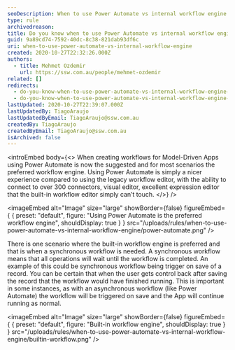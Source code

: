 ```yaml
---
seoDescription: When to use Power Automate vs internal workflow engine (Model Driven Apps)?
type: rule
archivedreason:
title: Do you know when to use Power Automate vs internal workflow engine (Model Driven Apps)?
guid: 9a89cd74-7592-40dc-8c38-821dab93df6c
uri: when-to-use-power-automate-vs-internal-workflow-engine
created: 2020-10-27T22:32:26.000Z
authors:
  - title: Mehmet Ozdemir
    url: https://ssw.com.au/people/mehmet-ozdemir
related: []
redirects:
  - do-you-know-when-to-use-power-automate-vs-internal-workflow-engine-model-driven-apps
  - do-you-know-when-to-use-power-automate-vs-internal-workflow-engine-(model-driven-apps)
lastUpdated: 2020-10-27T22:39:07.000Z
lastUpdatedBy: TiagoAraujo
lastUpdatedByEmail: TiagoAraujo@ssw.com.au
createdBy: TiagoAraujo
createdByEmail: TiagoAraujo@ssw.com.au
isArchived: false
---
```


<introEmbed
  body={<>
When creating workflows for Model-Driven Apps using Power Automate is now the suggested and for most scenarios the preferred workflow engine. Using Power Automate is simply a nicer experience compared to using the legacy workflow editor, with the ability to connect to over 300 connectors, visual editor, excellent expression editor that the built-in workflow editor simply can’t touch.
  </>}
/>

<imageEmbed
  alt="Image"
  size="large"
  showBorder={false}
  figureEmbed={ {
    preset: "default",
    figure: "Using Power Automate is the preferred workflow engine",
    shouldDisplay: true
  } }
  src="/uploads/rules/when-to-use-power-automate-vs-internal-workflow-engine/power-automate.png"
/>


There is one scenario where the built-in workflow engine is preferred and that is when a synchronous workflow is needed. A synchronous workflow means that all operations will wait until the workflow is completed. An example of this could be synchronous workflow being trigger on save of a record. You can be certain that when the user gets control back after saving the record that the workflow would have finished running. This is important in some instances, as with an asynchronous workflow (like Power Automate) the workflow will be triggered on save and the App will continue running as normal.


<imageEmbed
  alt="Image"
  size="large"
  showBorder={false}
  figureEmbed={ {
    preset: "default",
    figure: "Built-in workflow engine",
    shouldDisplay: true
  } }
  src="/uploads/rules/when-to-use-power-automate-vs-internal-workflow-engine/builtin-workflow.png"
/>

